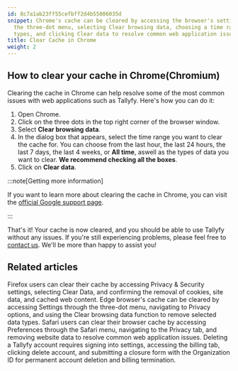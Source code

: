 ```yaml
---
id: 8c7a1ab23ff55cefbff2d4b55006035d
snippet: Chrome's cache can be cleared by accessing the browser's settings through
  the three-dot menu, selecting Clear browsing data, choosing a time range and data
  types, and clicking Clear data to resolve common web application issues.
title: Clear Cache in Chrome
weight: 2
---
```


## How to clear your cache in Chrome(Chromium)

Clearing the cache in Chrome can help resolve some of the most common issues with web applications such as Tallyfy. Here's how you can do it:

1. Open Chrome.
2. Click on the three dots in the top right corner of the browser window.
3. Select **Clear browsing data**.
4. In the dialog box that appears, select the time range you want to clear the cache for. You can choose from the last hour, the last 24 hours, the last 7 days, the last 4 weeks, or **All time**, aswell as the types of data you want to clear. **We recommend checking all the boxes**.
5. Click on **Clear data**.

:::note[Getting more information]

If you want to learn more about clearing the cache in Chrome, you can visit the [official Google support page](https://support.google.com/accounts/answer/32050?co=GENIE.Platform%3DDesktop).

:::

That's it! Your cache is now cleared, and you should be able to use Tallyfy without any issues. If you're still experiencing problems, please feel free to [contact us](https://tallyfy.com/contact-us/). We'll be more than happy to assist you!


## Related articles
<CardGrid>
<LinkTitleCard header="<b>Troubleshooting > Clear Cache in Firefox</b>" href="/products/pro/miscellaneous/troubleshooting/clear-cache-firefox/" > Firefox users can clear their cache by accessing Privacy & Security settings, selecting Clear Data, and confirming the removal of cookies, site data, and cached web content. </LinkTitleCard>
<LinkTitleCard header="<b>Troubleshooting > Clear Cache in Edge</b>" href="/products/pro/miscellaneous/troubleshooting/clear-cache-edge/" > Edge browser's cache can be cleared by accessing Settings through the three-dot menu, navigating to Privacy options, and using the Clear browsing data function to remove selected data types. </LinkTitleCard>
<LinkTitleCard header="<b>Troubleshooting > Clear Cache in Safari</b>" href="/products/pro/miscellaneous/troubleshooting/clear-cache-safari/" > Safari users can clear their browser cache by accessing Preferences through the Safari menu, navigating to the Privacy tab, and removing website data to resolve common web application issues. </LinkTitleCard>
<LinkTitleCard header="<b>Personal Settings > Cancel and delete your Tallyfy account</b>" href="/products/pro/settings/personal-settings/how-can-i-cancel-and-delete-my-tallyfy-account/" > Deleting a Tallyfy account requires signing into settings, accessing the billing tab, clicking delete account, and submitting a closure form with the Organization ID for permanent account deletion and billing termination. </LinkTitleCard>
</CardGrid>